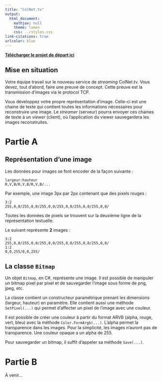 ```yaml
---
title: "ColNet.tv"		
output:
  html_document:
    mathjax: null
    theme: lumen
    css: ../styles.css
link-citations: true
urlcolor: blue
---
```


[**Télécharger le projet de départ ici**](Labo3_2019_etudiant.zip)

## Mise en situation
Votre équipe travail sur le nouveau service de _streaming_ ColNet.tv. Vous devez, tout d'abord, faire une preuve de concept. Cette preuve est la transmission d'images via le protocol TCP.

Vous développez votre propre représentation d'image. Celle-ci est une chaine de texte qui contient toutes les informations nécessaires pour reconstruire une image. Le _streamer_ (serveur) pourra envoyer ces chaines de texte à un _viewer_ (client), où l'application du viewer sauvegardera les images reconstruites.

# Partie A
## Représentation d'une image
Les données pour images se font encoder de la façon suivante :

```
largeur:hauteur
R,V,B/R,V,B/R,V,B/...
```

Par exemple, une image 3px par 2px contenant que des pixels rouges :

```
3:2
255,0,0/255,0,0/255,0,0/255,0,0/255,0,0/255,0,0/
```

Toutes les données de pixels se trouvent sur la deuxième ligne de la représentation textuelle.

Le suivant représente **2** images :

```
3:2
255,0,0/255,0,0/255,0,0/255,0,0/255,0,0/255,0,0/
1:2
0,0,255/0,0,255/
```

## La classe `Bitmap`
Un objet `Bitmap`, en C\#, représente une image. Il est possible de manipuler un bitmap pixel par pixel et de sauvegarder l'image sous forme de png, jpeg, etc.

La classe contient un constructeur paramétrique prenant les dimensions (largeur, hauteur) en paramètre.
Elle contient aussi une méthode `SetPixel(...)` qui permet d'affecter un pixel de l'image avec une couleur.

Il est possible de créer une couleur à partir du format ARVB (alpha, rouge, vert, bleu) avec la méthode `Color.FormArgb(...)`. 
L'alpha permet la transparence dans les images. Pour la simplicité, les images n'auront pas de transparence. Une couleur opaque a un alpha de 255.

Pour sauvegarder un bitmap, il suffit d'appeler sa méthode `Save(...)`.

# Partie B
À venir...
